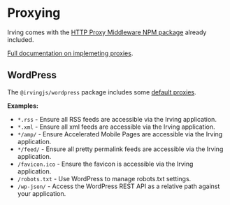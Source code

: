 <Meta title="Features|Proxies" />

# Proxying
Irving comes with the [HTTP Proxy Middleware NPM package](https://www.npmjs.com/package/http-proxy-middleware) already included.

[Full documentation on implemeting proxies](?path=/docs/configuration-irving-config-js--page#passthrough-proxies).

## WordPress
The `@irvingjs/wordpress` package includes some [default proxies](https://github.com/alleyinteractive/irving/blob/main/packages/wordpress/config/proxyPassthrough.js).

**Examples:**
* `*.rss` - Ensure all RSS feeds are accessible via the Irving application.
* `*.xml` - Ensure all xml feeds are accessible via the Irving application.
* `*/amp/` - Ensure Accelerated Mobile Pages are accessible via the Irving application.
* `*/feed/` - Ensure all pretty permalink feeds are accessible via the Irving application.
* `/favicon.ico` -  Ensure the favicon is accessible via the Irving application.
* `/robots.txt` - Use WordPress to manage robots.txt settings.
* `/wp-json/` - Access the WordPress REST API as a relative path against your application.

